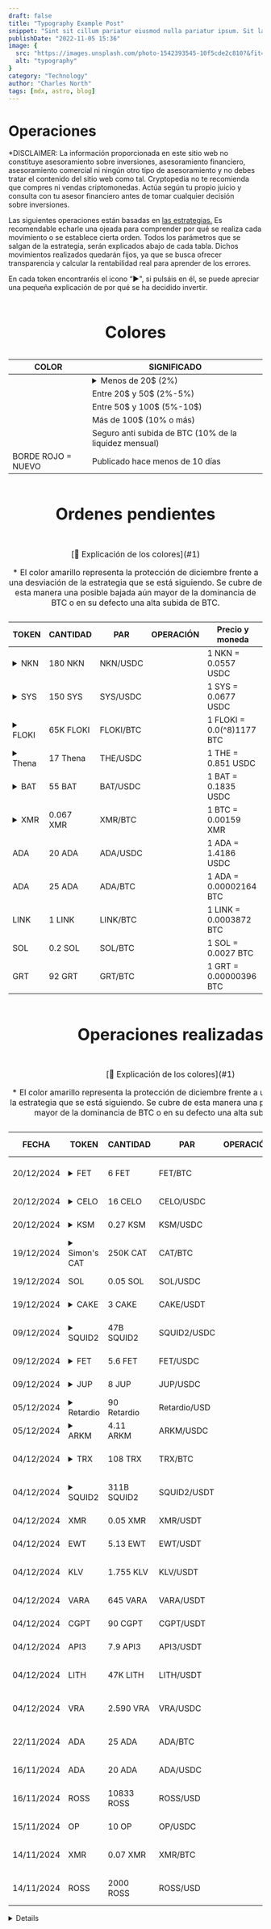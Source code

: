 ```yaml
---
draft: false
title: "Typography Example Post"
snippet: "Sint sit cillum pariatur eiusmod nulla pariatur ipsum. Sit laborum anim qui mollit tempor pariatur nisi minim dolor. Aliquip et adipisicing sit sit fugiat"
publishDate: "2022-11-05 15:36"
image: {
  src: "https://images.unsplash.com/photo-1542393545-10f5cde2c810?&fit=crop&w=430&h=240",
  alt: "typography"
}
category: "Technology"
author: "Charles North"
tags: [mdx, astro, blog]
---
```



<h1 class= "text-5xl font-bold text-center tracking-wide">Operaciones</h1>

<div
 class="mx-auto prose prose-lg mt-6 max-w-3xl prose-h3:underline prose-p:text-justify text-justify">

<p class="text-red-500 no-underline tracking-tighter text-lg/6">*DISCLAIMER: La información proporcionada en este sitio web no constituye asesoramiento sobre 
inversiones, asesoramiento financiero, asesoramiento comercial ni ningún otro tipo de asesoramiento y no debes tratar el contenido 
del sitio web como tal. Cryptopedia no te recomienda que compres ni vendas criptomonedas. Actúa según tu propio juicio y consulta 
con tu asesor financiero antes de tomar cualquier decisión sobre inversiones.</p>

<p class="tracking-tight text-lg/6">Las siguientes operaciones están basadas en <a href="/estrategias" class="text-blue-500 underline">las estrategias.</a> Es recomendable 
echarle una ojeada para comprender por qué se realiza cada movimiento o se establece cierta orden. Todos los parámetros que se salgan de 
la estrategia, serán explicados abajo de cada tabla. Dichos movimientos realizados quedarán fijos, ya que se busca ofrecer transparencia y
calcular la rentabilidad real para aprender de los errores.</p>

<p class="tracking-tight text-lg/6">En cada token encontraréis el icono “►", si pulsáis en él, se puede apreciar una pequeña explicación de por qué se ha decidido invertir.</p>
  
<div class="flex justify-center">
  <table class="w-full border-separate border-zinc-950 border-2">
    <caption class="caption-top">
    <h1 class= "text-3xl font-bold text-center tracking-wide">Colores</h1><a name="1"></a>
    </caption>
    <thead class="bg-gray-100">
      <tr>
        <th class="c-titles">COLOR</th>
        <th class="c-titles">SIGNIFICADO</th>
      </tr>
    </thead>
    <tbody>
      <tr>
        <td class="c-normal c-green"></td>
        <td class="c-normal">
        <details class="group">
          <summary class="cursor-pointer">Menos de 20$ (2%)</summary>
          <p class="mt-2 text-[9px] text-gray-600">
            *2% de la liquidez mensual disponible para inversión. En el ejemplo son 1.000$ mensuales.
          </p>
        </details>
        </td>
      </tr>
      <tr>
        <td class="c-normal c-blue"></td>
        <td class="c-normal">Entre 20$ y 50$ (2%-5%)</td>
      </tr>
      <tr>
        <td class="c-normal c-violet"></td>
        <td class="c-normal">Entre 50$ y 100$ (5%-10$)</td>
      </tr>
      <tr>
        <td class="c-normal c-orange"></td>
        <td class="c-normal">Más de 100$ (10% o más)</td>
      </tr>
      <tr>
        <td class="c-normal c-yellow"></td>
        <td class="c-normal">Seguro anti subida de BTC (10% de la liquidez mensual)</td>
      </tr>
      <tr>
        <td class="c-new text-red-500">BORDE ROJO = NUEVO</td>
        <td class="c-normal">Publicado hace menos de 10 días</td>
      </tr>
    </tbody>
  </table>
</div>

<div class="flex justify-center">
  <table class="w-full border-separate border-zinc-950 border-2">
    <caption class="caption-top">
    <h1 class= "text-3xl font-bold text-center tracking-wide">Ordenes pendientes</h1>
    </caption>
    <caption class="caption-bottom">
    <p class= "text-[11px] sm:text-base">[📌 Explicación de los colores](#1)</p>
    <p class= "text-yellow-500 text-[11px] sm:text-base">* El color amarillo representa la protección de diciembre frente a una desviación de la estrategia que se está siguiendo. Se
    cubre de esta manera una posible bajada aún mayor de la dominancia de BTC o en su defecto una alta subida de BTC.</p>
    </caption>
    <thead class="bg-gray-100">
      <tr>
        <th class="c-titles">TOKEN</th>
        <th class="c-titles">CANTIDAD</th>
        <th class="c-titles">PAR</th>
        <th class="c-titles">OPERACIÓN</th>
        <th class="c-titles">Precio y moneda</th>
      </tr>
    </thead>
    <tbody>
      <tr>
        <td class="c-new c-green">
        <details class="group">
          <summary class="cursor-pointer">NKN</summary>
          <p class="mt-2 text-[9px] text-gray-600">
          Este proyecto aunque ha sido muy castigado por el mercado, es histórico y tiene una capitalización muy baja, por lo que es arriesgado pero a su vez una oportunidad.
          </p>
        </details>        
        </td>
        <td class="c-normal">180 NKN</td>
        <td class="c-normal">NKN/USDC</td>
        <td class="c-normal op-compra"></td>
        <td class="c-normal-left">1 NKN = 0.0557 USDC</td>
      </tr>
      <tr>
        <td class="c-new c-green">
        <details class="group">
          <summary class="cursor-pointer">SYS</summary>
          <p class="mt-2 text-[9px] text-gray-600">
          Este proyecto aunque ha sido muy castigado por el mercado, es histórico y reconocido por aquellos que entraron hace muchos años.
          </p>
        </details>        
        </td>
        <td class="c-normal">150 SYS</td>
        <td class="c-normal">SYS/USDC</td>
        <td class="c-normal op-compra"></td>
        <td class="c-normal-left">1 SYS = 0.0677 USDC</td>
      </tr>
      <tr>
        <td class="c-new c-green">
        <details class="group">
          <summary class="cursor-pointer">FLOKI</summary>
          <p class="mt-2 text-[9px] text-gray-600">
          Dentro de la especulación como memecoin, Floki ha demostrado una cierta fortaleza cuando no hay grandes movimientos.
          </p>
        </details>        
        </td>
        <td class="c-normal">65K FLOKI</td>
        <td class="c-normal">FLOKI/BTC</td>
        <td class="c-normal op-compra"></td>
        <td class="c-normal-left align-middle">1 FLOKI = 0.0(^8)1177 BTC</td>
      </tr>
      <tr>
        <td class="c-new c-green">
        <details class="group">
          <summary class="cursor-pointer">Thena</summary>
          <p class="mt-2 text-[9px] text-gray-600">
          Operación muy especulativa sobre airdrops de Binance
          </p>
        </details>        
        </td>
        <td class="c-normal">17 Thena</td>
        <td class="c-normal">THE/USDC</td>
        <td class="c-normal op-compra"></td>
        <td class="c-normal-left">1 THE = 0.851 USDC</td>
      </tr>
      <tr>
        <td class="c-new c-green">
        <details class="group">
          <summary class="cursor-pointer">BAT</summary>
          <p class="mt-2 text-[9px] text-gray-600">
          Navegador con muchisimos usuarios
          </p>
        </details>        
        </td>
        <td class="c-normal">55 BAT</td>
        <td class="c-normal">BAT/USDC</td>
        <td class="c-normal op-compra"></td>
        <td class="c-normal-left">1 BAT = 0.1835 USDC</td>
      </tr>
      <tr>
        <td class="c-normal c-green">
        <details class="group">
          <summary class="cursor-pointer">XMR</summary>
          <p class="mt-2 text-[9px] text-gray-600">
            XMR es lider en su sector de criptomonedas realmente anónimas. Su demanda no se determina solo por la legalidad. Pero es más frágil que BTC.
          </p>
        </details>        
        </td>
        <td class="c-normal">0.067 XMR</td>
        <td class="c-normal">XMR/BTC</td>
        <td class="c-normal op-compra"></td>
        <td class="c-normal-left">1 BTC = 0.00159 XMR</td>
      </tr>
      <tr>
        <td class="c-normal c-blue">ADA</td>
        <td class="c-normal">20 ADA</td>
        <td class="c-normal">ADA/USDC</td>
        <td class="c-normal op-venta"></td>
        <td class="c-normal-left">1 ADA = 1.4186 USDC</td>
      </tr>
      <tr>
        <td class="c-normal c-violet">ADA</td>
        <td class="c-normal">25 ADA</td>
        <td class="c-normal">ADA/BTC</td>
        <td class="c-normal op-venta"></td>
        <td class="c-normal-left">1 ADA = 0.00002164 BTC</td>
      </tr>
      <tr>
        <td class="c-normal c-blue">LINK</td>
        <td class="c-normal">1 LINK</td>
        <td class="c-normal">LINK/BTC</td>
        <td class="c-normal op-venta"></td>
        <td class="c-normal-left">1 LINK = 0.0003872 BTC</td>
      </tr>
      <tr>
        <td class="c-normal c-violet">SOL</td>
        <td class="c-normal">0.2 SOL</td>
        <td class="c-normal">SOL/BTC</td>
        <td class="c-normal op-venta"></td>
        <td class="c-normal-left">1 SOL = 0.0027 BTC</td>
      </tr>
      <tr>
        <td class="c-normal c-blue">GRT</td>
        <td class="c-normal">92 GRT</td>
        <td class="c-normal">GRT/BTC</td>
        <td class="c-normal op-venta"></td>
        <td class="c-normal-left">1 GRT = 0.00000396 BTC</td>
      </tr>
    </tbody>
  </table>
</div>

<div class="flex justify-center">
  <table class="w-full border-separate border-zinc-950 border-2">
    <caption class="caption-top">
    <h1 class= "text-3xl font-bold text-center tracking-wide">Operaciones realizadas</h1>
    </caption>
    <caption class="caption-bottom">
    <p class= "text-[11px] sm:text-base">[📌 Explicación de los colores](#1)</p>
    <p class= "text-yellow-500 text-[11px] sm:text-base">* El color amarillo representa la protección de diciembre frente a una desviación de la estrategia que se está siguiendo. Se
    cubre de esta manera una posible bajada aún mayor de la dominancia de BTC o en su defecto una alta subida de BTC.</p>
    </caption>
    <thead class="bg-gray-100">
      <tr>
        <th class="c-titles">FECHA</th>
        <th class="c-titles">TOKEN</th>
        <th class="c-titles">CANTIDAD</th>
        <th class="c-titles">PAR</th>
        <th class="c-titles">OPERACIÓN</th>
        <th class="c-titles">Precio y moneda</th>
      </tr>
    </thead>
    <tbody>
      <tr>
        <td class="c-normal">20/12/2024</td>
        <td class="c-new c-green">
        <details class="group">
          <summary class="cursor-pointer">FET</summary>
          <p class="mt-2 text-[9px] text-gray-600">
          Narrativa de IA (en nuestra opinión este sector va a sostener a la economía en los próximos años).
          </p>
        </details>        
        </td>
        <td class="c-normal">6 FET</td>
        <td class="c-normal">FET/BTC</td>
        <td class="c-normal op-compra"></td>
        <td class="c-normal-left">1 FET = 0.0(^4)1284 BTC</td>
      </tr>
      <tr>
        <td class="c-normal">20/12/2024</td>
        <td class="c-new c-green">
        <details class="group">
          <summary class="cursor-pointer">CELO</summary>
          <p class="mt-2 text-[9px] text-gray-600">
          Me parece interesante esta operación
          </p>
        </details>        
        </td>
        <td class="c-normal">16 CELO</td>
        <td class="c-normal">CELO/USDC</td>
        <td class="c-normal op-compra"></td>
        <td class="c-normal-left">1 CELO = 0.634 USDC</td>
      </tr>
      <tr>
        <td class="c-normal">20/12/2024</td>
        <td class="c-new c-green">
        <details class="group">
          <summary class="cursor-pointer">KSM</summary>
          <p class="mt-2 text-[9px] text-gray-600">
          Red de pruebas de Polkadot
          </p>
        </details>        
        </td>
        <td class="c-normal">0.27 KSM</td>
        <td class="c-normal">KSM/USDC</td>
        <td class="c-normal op-compra"></td>
        <td class="c-normal-left">1 KSM = 27.89 USDC</td>
      </tr>
      <tr>
        <td class="c-normal">19/12/2024</td>
        <td class="c-new c-green">
        <details class="group">
          <summary class="cursor-pointer">Simon's CAT</summary>
          <p class="mt-2 text-[9px] text-gray-600">
            Disponible en pocos exchanges, es una memecoin.
          </p>
        </details>        
        </td>
        <td class="c-normal">250K CAT</td>
        <td class="c-normal">CAT/BTC</td>
        <td class="c-normal op-compra"></td>
        <td class="c-normal-left">1 CAT = 0.0^(9)413 BTC</td>
      </tr>
      <tr>
        <td class="c-normal">19/12/2024</td>
        <td class="c-new c-green">SOL</td>
        <td class="c-normal">0.05 SOL</td>
        <td class="c-normal">SOL/USDC</td>
        <td class="c-normal op-compra"></td>
        <td class="c-normal-left">1 SOL = 203.1 USDC</td>
      </tr>
      <tr>
        <td class="c-normal">19/12/2024</td>
        <td class="c-new c-green">
        <details class="group">
          <summary class="cursor-pointer">CAKE</summary>
          <p class="mt-2 text-[9px] text-gray-600">
          Se trata del principal DEX de Binance Smart Chain
          </p>
        </details>        
        </td>
        <td class="c-normal">3 CAKE</td>
        <td class="c-normal">CAKE/USDT</td>
        <td class="c-normal op-compra"></td>
        <td class="c-normal-left">1 CAKE = 2.79 USDT</td>
      </tr>
      <tr>
        <td class="c-normal">09/12/2024</td>
        <td class="c-normal c-green">
        <details class="group">
          <summary class="cursor-pointer">SQUID2</summary>
          <p class="mt-2 text-[9px] text-gray-600">
           En su compra está el contratp. Se trata de recoger parte de la inversión inicial. Lleva un x4 casi y creo que podría llegar un x10 o más, por lo que dejo gran parte de la cantidad comprada.
          </p>
        </details>        
        </td>
        <td class="c-normal">47B SQUID2</td>
        <td class="c-normal">SQUID2/USDC</td>
        <td class="c-normal op-venta"></td>
        <td class="c-normal-left">1 SQUID2 = 0.0^(9)164 USDT</td>
      </tr>
      <tr>
        <td class="c-normal">09/12/2024</td>
        <td class="c-normal c-green">
        <details class="group">
          <summary class="cursor-pointer">FET</summary>
          <p class="mt-2 text-[9px] text-gray-600">
            FET tiene potencial y no ha subido apenas dentro de su rango de competidores en Marketcap (1.92$ ACTUAL, NO ES MAL PRECIO)
          </p>
        </details>        
        </td>
        <td class="c-normal">5.6 FET</td>
        <td class="c-normal">FET/USDC</td>
        <td class="c-normal op-compra"></td>
        <td class="c-normal-left">1 FET = 1.795 USDC</td>
      </tr>
      <tr>
        <td class="c-normal">09/12/2024</td>
        <td class="c-normal c-green">
        <details class="group">
          <summary class="cursor-pointer">JUP</summary>
          <p class="mt-2 text-[9px] text-gray-600">
            JUP tiene potencial y no ha subido apenas dentro de su rango de competidores en Marketcap (1.35$ ACTUAL, NO ES MAL PRECIO)
          </p>
        </details>        
        </td>
        <td class="c-normal">8 JUP</td>
        <td class="c-normal">JUP/USDC</td>
        <td class="c-normal op-compra"></td>
        <td class="c-normal-left">1 JUP = 1.25 USDC</td>
      </tr>
      <tr>
        <td class="c-normal">05/12/2024</td>
        <td class="c-normal c-yellow">
        <details class="group break-all">
          <summary class="cursor-pointer">Retardio</summary>
          <p class="mt-2 text-[9px] text-gray-600">
            En Raydium se puede comprar con SOL, contrato: 6ogzHhzdrQr9Pgv6hZ2MNze7UrzBMAFyBBWUYp1Fhitx
          </p>
        </details>        
        </td>
        <td class="c-normal">90 Retardio</td>
        <td class="c-normal">Retardio/USD</td>
        <td class="c-normal op-compra"></td>
        <td class="c-normal-left">1 Retardio = 0.125 USD</td>
      </tr>
      <tr>
        <td class="c-normal">05/12/2024</td>
        <td class="c-normal c-green">
        <details class="group">
          <summary class="cursor-pointer">ARKM</summary>
          <p class="mt-2 text-[9px] text-gray-600">
            ARKM tiene potencial y no ha subido apenas dentro de su rango de competidores en Marketcap (Precio actual 2.43 cerca de resistencia)
          </p>
        </details>        
        </td>
        <td class="c-normal">4.11 ARKM</td>
        <td class="c-normal">ARKM/USDC</td>
        <td class="c-normal op-compra"></td>
        <td class="c-normal-left">1 ARKM = 2.43 USDC</td>
      </tr>
      <tr>
        <td class="c-normal">04/12/2024</td>
        <td class="c-normal c-violet">
        <details class="group">
          <summary class="cursor-pointer">TRX</summary>
          <p class="mt-2 text-[9px] text-gray-600">
            Operación realizada siguiendo la estrategia de ventas escalonadas VS BTC
          </p>
        </details>
        </td>
        <td class="c-normal">108 TRX</td>
        <td class="c-normal">TRX/BTC</td>
        <td class="c-normal op-venta"></td>
        <td class="c-normal-left">1 TRX = 0.00000317 BTC</td>
      </tr>
      <tr>
        <td class="c-normal">04/12/2024</td>
        <td class="c-normal c-yellow">
        <details class="group break-all">
          <summary class="cursor-pointer">SQUID2</summary>
          <p class="mt-2 text-[9px] text-gray-600">
            Memecoin sobre la serie "El juego del calamar". Aquí está el contrato en BNB Chain: 0xccec75fb31f2a0e22953a4ba401302540122b94c
          </p>
        </details>
        </td>
        <td class="c-normal">311B SQUID2</td>
        <td class="c-normal">SQUID2/USDT</td>
        <td class="c-normal op-compra"></td>
        <td class="c-normal-left">1 SQUID2 = 0.0^(10)48 USDT</td>
      </tr>
      <tr>
        <td class="c-normal">04/12/2024</td>
        <td class="c-normal c-yellow">XMR</td>
        <td class="c-normal">0.05 XMR</td>
        <td class="c-normal">XMR/USDT</td>
        <td class="c-normal op-compra"></td>
        <td class="c-normal-left">1 XMR = 200 USDT</td>
      </tr>
      <tr>
        <td class="c-normal">04/12/2024</td>
        <td class="c-normal c-yellow">EWT</td>
        <td class="c-normal">5.13 EWT</td>
        <td class="c-normal">EWT/USDT</td>
        <td class="c-normal op-compra"></td>
        <td class="c-normal-left">1 EWT = 1.95 USDT</td>
      </tr>
      <tr>
        <td class="c-normal">04/12/2024</td>
        <td class="c-normal c-yellow">KLV</td>
        <td class="c-normal">1.755 KLV</td>
        <td class="c-normal">KLV/USDT</td>
        <td class="c-normal op-compra"></td>
        <td class="c-normal-left">1 KLV = 0.0057 USDT</td>
      </tr>
      <tr>
        <td class="c-normal">04/12/2024</td>
        <td class="c-normal c-yellow">VARA</td>
        <td class="c-normal">645 VARA</td>
        <td class="c-normal">VARA/USDT</td>
        <td class="c-normal op-compra"></td>
        <td class="c-normal-left">1 VARA = 0.031 USDT</td>
      </tr>
      <tr>
        <td class="c-normal">04/12/2024</td>
        <td class="c-normal c-yellow">CGPT</td>
        <td class="c-normal">90 CGPT</td>
        <td class="c-normal">CGPT/USDT</td>
        <td class="c-normal op-compra"></td>
        <td class="c-normal-left">1 CGPT = 0.225 USDT</td>
      </tr>
      <tr>
        <td class="c-normal">04/12/2024</td>
        <td class="c-normal c-yellow">API3</td>
        <td class="c-normal">7.9 API3</td>
        <td class="c-normal">API3/USDT</td>
        <td class="c-normal op-compra"></td>
        <td class="c-normal-left">1 API3 = 2.53 USDT</td>
      </tr>
      <tr>
        <td class="c-normal">04/12/2024</td>
        <td class="c-normal c-yellow">LITH</td>
        <td class="c-normal">47K LITH</td>
        <td class="c-normal">LITH/USDT</td>
        <td class="c-normal op-compra"></td>
        <td class="c-normal-left">1 LITH = 0.00042 USDT</td>
      </tr>
      <tr>
        <td class="c-normal">04/12/2024</td>
        <td class="c-normal c-yellow">VRA</td>
        <td class="c-normal">2.590 VRA</td>
        <td class="c-normal">VRA/USDC</td>
        <td class="c-normal op-compra"></td>
        <td class="c-normal-left">1 VRA = 0.00774 USDC</td>
      </tr>
      <tr>
        <td class="c-normal">22/11/2024</td>
        <td class="c-normal c-blue">ADA</td>
        <td class="c-normal">25 ADA</td>
        <td class="c-normal">ADA/BTC</td>
        <td class="c-normal op-venta"></td>
        <td class="c-normal-left">1 ADA = 0.00000926 BTC</td>
      </tr>
      <tr>
        <td class="c-normal">16/11/2024</td>
        <td class="c-normal c-green">ADA</td>
        <td class="c-normal">20 ADA</td>
        <td class="c-normal">ADA/USDC</td>
        <td class="c-normal op-venta"></td>
        <td class="c-normal-left">1 ADA = 0.776 USDC</td>
      </tr>
      <tr>
        <td class="c-normal">16/11/2024</td>
        <td class="c-normal c-orange">ROSS</td>
        <td class="c-normal">10833 ROSS</td>
        <td class="c-normal">ROSS/USD</td>
        <td class="c-normal op-compra"></td>
        <td class="c-normal-left">1 ROSS = 0.00934 USD</td>
      </tr>
      <tr>
        <td class="c-normal">15/11/2024</td>
        <td class="c-normal c-green">OP</td>
        <td class="c-normal">10 OP</td>
        <td class="c-normal">OP/USDC</td>
        <td class="c-normal op-compra"></td>
        <td class="c-normal-left">1 OP = 1.52 USDC</td>
      </tr>
      <tr>
        <td class="c-normal">14/11/2024</td>
        <td class="c-normal c-green">XMR</td>
        <td class="c-normal">0.07 XMR</td>
        <td class="c-normal">XMR/BTC</td>
        <td class="c-normal op-compra"></td>
        <td class="c-normal-left">1 XMR = 0.001597 BTC</td>
      </tr>
            <tr>
        <td class="c-normal">14/11/2024</td>
        <td class="c-normal c-green">ROSS</td>
        <td class="c-normal">2000 ROSS</td>
        <td class="c-normal">ROSS/USD</td>
        <td class="c-normal op-compra"></td>
        <td class="c-normal-left">1 ADA = 1.4186 USDC</td>
      </tr>
    </tbody>
  </table>
</div>

<details>
<div class="flex justify-center">
  <table class="w-full border-separate border-zinc-950 border-2">
    <caption class="caption-top">
    <h1 class= "text-3xl font-bold text-center tracking-wide">Rentabilidades obtenidas</h1>
    </caption>
    <caption class="caption-bottom">
    [*Explicación de los colores](#1)
    </caption>
    <thead class="bg-gray-100">
      <tr>
        <th class="c-titles">MES</th>
        <th class="c-titles">RENTABILIDAD</th>
        <th class="c-titles">TOKEN</th>
        <th class="c-titles">PAR</th>
        <th class="c-titles">OPERACIÓN</th>
        <th class="c-titles">Precio y moneda</th>
      </tr>
    </thead>
    <tbody>
      <tr>
        <td class="c-normal">DICIEMBRE</td>
        <td class="border-2 border-red-400 px-1 sm:px-3 py-2 text-center align-middle bg-cyan-100 text-[9px] sm:text-base">POSITIVO</td>
        <td class="c-normal"></td>
        <td class="c-normal"></td>
        <td class="border border-gray-500 px-1 sm:px-3 py-2 text-center align-middle text-green-500 text-[9px] sm:text-base">+40%</td>
        <td class="c-normal-left"></td>
      </tr>
      <tr>
        <td class="c-normal">ENERO</td>
        <td class="border-2 border-red-400 px-1 sm:px-3 py-2 text-center align-middle bg-cyan-100 text-[9px] sm:text-base">NEGATIVO</td>
        <td class="c-normal"></td>
        <td class="c-normal"></td>
        <td class="border border-gray-500 px-1 sm:px-3 py-2 text-center align-middle text-red-500 text-[9px] sm:text-base">-5%</td>
        <td class="c-normal-left"></td>
      </tr>
      <tr>
        <td class="c-normal"></td>
        <td class="border-2 border-red-400 px-1 sm:px-3 py-2 text-center align-middle bg-cyan-100 text-[9px] sm:text-base"></td>
        <td class="c-normal"></td>
        <td class="c-normal"></td>
        <td class="border border-gray-500 px-1 sm:px-3 py-2 text-center align-middle text-green-500 text-[9px] sm:text-base"></td>
        <td class="c-normal-left"></td>
      </tr>
      <tr>
        <td class="c-normal"></td>
        <td class="border-2 border-red-400 px-1 sm:px-3 py-2 text-center align-middle bg-cyan-100 text-[9px] sm:text-base"></td>
        <td class="c-normal"></td>
        <td class="c-normal"></td>
        <td class="border border-gray-500 px-1 sm:px-3 py-2 text-center align-middle text-green-500 text-[9px] sm:text-base"></td>
        <td class="c-normal-left"></td>
      </tr>
      <tr>
        <td class="c-normal">2025</td>
        <td class="border-2 border-red-400 px-1 sm:px-3 py-2 text-center align-middle bg-cyan-100 text-[9px] sm:text-base">POSITIVO</td>
        <td class="c-normal"></td>
        <td class="c-normal"></td>
        <td class="border border-gray-500 px-1 sm:px-3 py-2 text-center align-middle text-green-500 text-[9px] sm:text-base">+99999%</td>
        <td class="c-normal-left"></td>
      </tr>
    </tbody>
  </table>
</div>
</details>



</div>